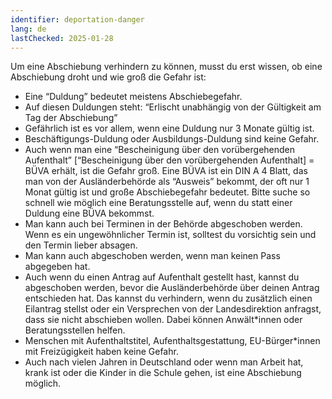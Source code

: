 ```yaml
---
identifier: deportation-danger
lang: de
lastChecked: 2025-01-28
---
```



Um eine Abschiebung verhindern zu können, musst du erst wissen, ob eine Abschiebung droht und wie groß die Gefahr ist:

- Eine “Duldung” bedeutet meistens Abschiebegefahr.
- Auf diesen Duldungen steht: “Erlischt unabhängig von der Gültigkeit am Tag der Abschiebung”
- Gefährlich ist es vor allem, wenn eine Duldung nur 3 Monate gültig ist.
- Beschäftigungs-Duldung oder Ausbildungs-Duldung sind keine Gefahr.
- Auch wenn man eine “Bescheinigung über den vorübergehenden Aufenthalt” \[“Bescheinigung über den vorübergehenden Aufenthalt\] = BÜVA erhält, ist die Gefahr groß. Eine BÜVA ist ein DIN A 4 Blatt, das man von der Ausländerbehörde als “Ausweis” bekommt, der oft nur 1 Monat gültig ist und große Abschiebegefahr bedeutet. Bitte suche so schnell wie möglich eine Beratungsstelle auf, wenn du statt einer Duldung eine BÜVA bekommst.
- Man kann auch bei Terminen in der Behörde abgeschoben werden. Wenn es ein ungewöhnlicher Termin ist, solltest du vorsichtig sein und den Termin lieber absagen.
- Man kann auch abgeschoben werden, wenn man keinen Pass abgegeben hat.
- Auch wenn du einen Antrag auf Aufenthalt gestellt hast, kannst du abgeschoben werden, bevor die Ausländerbehörde über deinen Antrag entschieden hat. Das kannst du verhindern, wenn du zusätzlich einen Eilantrag stellst oder ein Versprechen von der Landesdirektion anfragst, dass sie nicht abschieben wollen. Dabei können Anwält\*innen oder Beratungsstellen helfen.
- Menschen mit Aufenthaltstitel, Aufenthaltsgestattung, EU-Bürger\*innen mit Freizügigkeit haben keine Gefahr.
- Auch nach vielen Jahren in Deutschland oder wenn man Arbeit hat, krank ist oder die Kinder in die Schule gehen, ist eine Abschiebung möglich. <Block identifier="get-legal-advice" />
